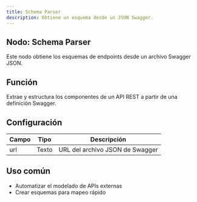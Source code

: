 ```yaml
---
title: Schema Parser
description: Obtiene un esquema desde un JSON Swagger.
---
```



## Nodo: Schema Parser

Este nodo obtiene los esquemas de endpoints desde un archivo Swagger JSON.

## Función
Extrae y estructura los componentes de un API REST a partir de una definición Swagger.

## Configuración

| Campo | Tipo  | Descripción                         |
|--------|-------|-------------------------------------|
| url    | Texto | URL del archivo JSON de Swagger     |

## Uso común
- Automatizar el modelado de APIs externas
- Crear esquemas para mapeo rápido
